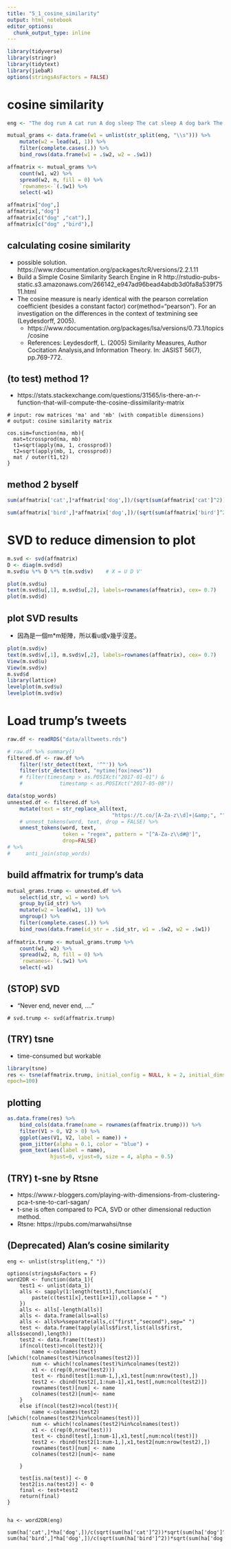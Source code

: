 ```yaml
---
title: "5_1_cosine_similarity"
output: html_notebook
editor_options: 
  chunk_output_type: inline
---
```


```r
library(tidyverse)
library(stringr)
library(tidytext)
library(jiebaR)
options(stringsAsFactors = FALSE)

```


# cosine similarity
```r
eng <- "The dog run A cat run A dog sleep The cat sleep A dog bark The cat meows The bird fly A bird sleep"

mutual_grams <- data.frame(w1 = unlist(str_split(eng, "\\s"))) %>% 
	mutate(w2 = lead(w1, 1)) %>%
	filter(complete.cases(.)) %>%
	bind_rows(data.frame(w1 = .$w2, w2 = .$w1))

affmatrix <- mutual_grams %>%
	count(w1, w2) %>%
	spread(w2, n, fill = 0) %>%
	`rownames<-`(.$w1) %>%
	select(-w1)
```


```r
affmatrix["dog",]
affmatrix[,"dog"]
affmatrix[c("dog" ,"cat"),]
affmatrix[c("dog" ,"bird"),]
```

## calculating cosine similarity
* possible solution. https://www.rdocumentation.org/packages/tcR/versions/2.2.1.11
* Build a Simple Cosine Similarity Search Engine in R http://rstudio-pubs-static.s3.amazonaws.com/266142_e947ad96bead4abdb3d0fa8a539f7511.html
* The cosine measure is nearly identical with the pearson correlation coefficient (besides a constant factor) cor(method="pearson"). For an investigation on the differences in the context of textmining see (Leydesdorff, 2005).
	* https://www.rdocumentation.org/packages/lsa/versions/0.73.1/topics/cosine
	* References: Leydesdorff, L. (2005) Similarity Measures, Author Cocitation Analysis,and Information Theory. In: JASIST 56(7), pp.769-772.

## (to test) method 1?
* https://stats.stackexchange.com/questions/31565/is-there-an-r-function-that-will-compute-the-cosine-dissimilarity-matrix
```
# input: row matrices 'ma' and 'mb' (with compatible dimensions)
# output: cosine similarity matrix

cos.sim=function(ma, mb){
  mat=tcrossprod(ma, mb)
  t1=sqrt(apply(ma, 1, crossprod))
  t2=sqrt(apply(mb, 1, crossprod))
  mat / outer(t1,t2)
}
```


## method 2 byself
```r
sum(affmatrix['cat',]*affmatrix['dog',])/(sqrt(sum(affmatrix['cat']^2))*sqrt(sum(affmatrix['dog']^2)))

sum(affmatrix['bird',]*affmatrix['dog',])/(sqrt(sum(affmatrix['bird']^2))*sqrt(sum(affmatrix['dog']^2)))
```

# SVD to reduce dimension to plot

```r
m.svd <- svd(affmatrix)
D <- diag(m.svd$d)
m.svd$u %*% D %*% t(m.svd$v)    # X = U D V'

plot(m.svd$u)
text(m.svd$u[,1], m.svd$u[,2], labels=rownames(affmatrix), cex= 0.7)
plot(m.svd$d)
```

## plot SVD results
* 因為是一個m*m矩陣，所以看u或v幾乎沒差。
```r
plot(m.svd$v)
text(m.svd$v[,1], m.svd$v[,2], labels=rownames(affmatrix), cex= 0.7)
View(m.svd$u)
View(m.svd$v)
m.svd$d
library(lattice)
levelplot(m.svd$u)
levelplot(m.svd$v)
```

# Load trump's tweets
```r
raw.df <- readRDS("data/alltweets.rds")

# raw.df %>% summary()
filtered.df <- raw.df %>%
    filter(!str_detect(text, '^"')) %>%
    filter(str_detect(text, "nytime|fox|news"))
    # filter(timestamp > as.POSIXct("2017-01-01") & 
    #            timestamp < as.POSIXct("2017-05-08")) 

data(stop_words)
unnested.df <- filtered.df %>%
    mutate(text = str_replace_all(text, 
                                  "https://t.co/[A-Za-z\\d]+|&amp;", "")) %>%
    # unnest_tokens(word, text, drop = FALSE) %>%
    unnest_tokens(word, text, 
                  token = "regex", pattern = "[^A-Za-z\\d#@']", 
                  drop=FALSE) 
# %>%
#     anti_join(stop_words)
```


## build affmatrix for trump's data
```r
mutual_grams.trump <- unnested.df %>%
    select(id_str, w1 = word) %>%
    group_by(id_str) %>%
    mutate(w2 = lead(w1, 1)) %>%
    ungroup() %>%
    filter(complete.cases(.)) %>% 
    bind_rows(data.frame(id_str = .$id_str, w1 = .$w2, w2 = .$w1))
    
affmatrix.trump <- mutual_grams.trump %>%
	count(w1, w2) %>%
	spread(w2, n, fill = 0) %>%
	`rownames<-`(.$w1) %>%
	select(-w1)
```



## (STOP) SVD
* "Never end, never end, ...."
```
# svd.trump <- svd(affmatrix.trump)
```

## (TRY) tsne
* time-consumed but workable
```r
library(tsne)
res <- tsne(affmatrix.trump, initial_config = NULL, k = 2, initial_dims = 30, perplexity = 30, max_iter = 500, min_cost = 0, epoch_callback = NULL, whiten = TRUE,
epoch=100)
```
## plotting
```r
as.data.frame(res) %>%
    bind_cols(data.frame(name = rownames(affmatrix.trump))) %>%
    filter(V1 > 0, V2 > 0) %>%
    ggplot(aes(V1, V2, label = name)) +
    geom_jitter(alpha = 0.1, color = "blue") + 
    geom_text(aes(label = name),
              hjust=0, vjust=0, size = 4, alpha = 0.5)
```


## (TRY) t-sne by Rtsne
* https://www.r-bloggers.com/playing-with-dimensions-from-clustering-pca-t-sne-to-carl-sagan/
* t-sne is often compared to PCA, SVD or other dimensional reduction method.
* Rtsne: https://rpubs.com/marwahsi/tnse







## (Deprecated) Alan's cosine similarity
```
eng <- unlist(strsplit(eng," "))

options(stringsAsFactors = F)
word2DR <- function(data_1){
	test1 <- unlist(data_1)
	alls <- sapply(1:length(test1),function(x){
		paste(c(test1[x],test1[x+1]),collapse = " ")
	})
	alls <- alls[-length(alls)]
	alls <- data.frame(alls=alls)
	alls <- alls%>%separate(alls,c("first","second"),sep=" ")
	test <- data.frame(tapply(alls$first,list(alls$first, alls$second),length))
	test2 <- data.frame(t(test))
	if(ncol(test)>ncol(test2)){
		name <-colnames(test)[which(!colnames(test)%in%colnames(test2))]
		num <- which(!colnames(test)%in%colnames(test2))
		x1 <- c(rep(0,nrow(test2)))
		test <- rbind(test[1:num-1,],x1,test[num:nrow(test),])
		test2 <- cbind(test2[,1:num-1],x1,test[,num:ncol(test2)])
		rownames(test)[num] <- name
		colnames(test2)[num]<- name
	}
	else if(ncol(test2)>ncol(test)){
		name <-colnames(test2)[which(!colnames(test2)%in%colnames(test))]
		num <- which(!colnames(test2)%in%colnames(test))
		x1 <- c(rep(0,nrow(test)))
		test <- cbind(test[,1:num-1],x1,test[,num:ncol(test)])
		test2 <- rbind(test2[1:num-1,],x1,test2[num:nrow(test2),])
		rownames(test)[num] <- name
		colnames(test2)[num]<- name
		
	}
	
	test[is.na(test)] <- 0
	test2[is.na(test2)] <- 0
	final <- test+test2
	return(final)
}


ha <- word2DR(eng)

sum(ha['cat',]*ha['dog',])/c(sqrt(sum(ha['cat']^2))*sqrt(sum(ha['dog']^2)))
sum(ha['bird',]*ha['dog',])/c(sqrt(sum(ha['bird']^2))*sqrt(sum(ha['dog']^2)))

```

